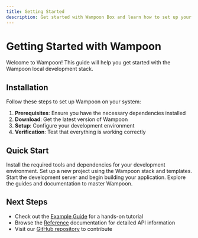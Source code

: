 ```yaml
---
title: Getting Started
description: Get started with Wampoon Box and learn how to set up your development environment.
---
```



# Getting Started with Wampoon

Welcome to Wampoon! This guide will help you get started with the Wampoon local development stack.

## Installation

Follow these steps to set up Wampoon on your system:

1. **Prerequisites**: Ensure you have the necessary dependencies installed
2. **Download**: Get the latest version of Wampoon
3. **Setup**: Configure your development environment
4. **Verification**: Test that everything is working correctly

## Quick Start

<CardGrid stagger>
	<Card title="Install Dependencies" icon="setting">
		Install the required tools and dependencies for your development environment.
	</Card>
	<Card title="Create Project" icon="add-document">
		Set up a new project using the Wampoon stack and templates.
	</Card>
	<Card title="Development Server" icon="rocket">
		Start the development server and begin building your application.
	</Card>
	<Card title="Learn More" icon="open-book">
		Explore the guides and documentation to master Wampoon.
	</Card>
</CardGrid>

## Next Steps

- Check out the [Example Guide](/guides/example/) for a hands-on tutorial
- Browse the [Reference](/reference/) documentation for detailed API information
- Visit our [GitHub repository](https://github.com/wampoon-box/wampoon-box.github.io) to contribute
